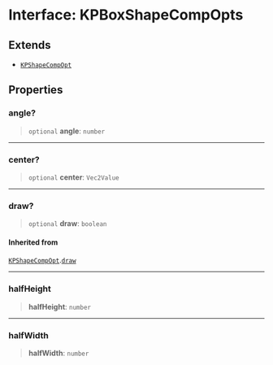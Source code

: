 # Interface: KPBoxShapeCompOpts

## Extends

- [`KPShapeCompOpt`](/KaPlanck/api/interfaces/KPShapeCompOpt)

## Properties

### angle?

> `optional` **angle**: `number`

***

### center?

> `optional` **center**: `Vec2Value`

***

### draw?

> `optional` **draw**: `boolean`

#### Inherited from

[`KPShapeCompOpt`](/KaPlanck/api/interfaces/KPShapeCompOpt).[`draw`](/KaPlanck/api/interfaces/KPShapeCompOpt#draw)

***

### halfHeight

> **halfHeight**: `number`

***

### halfWidth

> **halfWidth**: `number`
